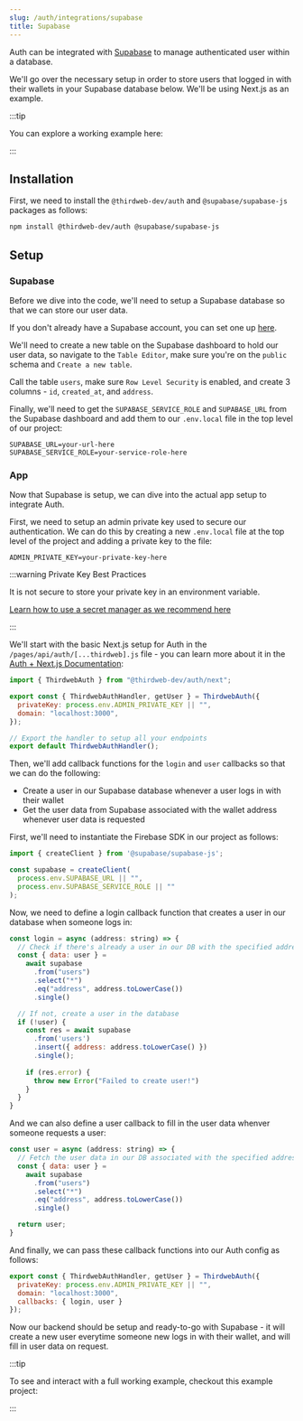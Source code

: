 ```yaml
---
slug: /auth/integrations/supabase
title: Supabase
---
```



Auth can be integrated with [Supabase](https://supabase.com/) to manage authenticated user within a database.

We'll go over the necessary setup in order to store users that logged in with their wallets in your Supabase database below. We'll be using Next.js as an example.

:::tip

You can explore a working example here:

<div className="col col--6" style={{ padding: 8 }}>
  <QuickstartCard
    name="Auth + Supabase"
    link="https://github.com/thirdweb-example/thirdweb-auth-supabase"
    description="Implement thirdweb Auth with Supabase"
    image="/assets/icons/drop.png"
  />
</div>

:::

## Installation

First, we need to install the `@thirdweb-dev/auth` and `@supabase/supabase-js` packages as follows:

```bash npm2yarn
npm install @thirdweb-dev/auth @supabase/supabase-js
```


## Setup

### Supabase

Before we dive into the code, we'll need to setup a Supabase database so that we can store our user data.

If you don't already have a Supabase account, you can set one up [here](https://app.supabase.com/).

We'll need to create a new table on the Supabase dashboard to hold our user data, so navigate to the `Table Editor`, make sure you're on the `public` schema and `Create a new table`.

Call the table `users`, make sure `Row Level Security` is enabled, and create 3 columns - `id`, `created_at`, and `address`.

Finally, we'll need to get the `SUPABASE_SERVICE_ROLE` and `SUPABASE_URL` from the Supabase dashboard and add them to our `.env.local` file in the top level of our project:

```
SUPABASE_URL=your-url-here
SUPABASE_SERVICE_ROLE=your-service-role-here
```

### App

Now that Supabase is setup, we can dive into the actual app setup to integrate Auth.

First, we need to setup an admin private key used to secure our authentication. We can do this by creating a new `.env.local` file at the top level of the project and adding a private key to the file:

```
ADMIN_PRIVATE_KEY=your-private-key-here
```

:::warning Private Key Best Practices

It is not secure to store your private key in an environment variable.

[Learn how to use a secret manager as we recommend here](/sdk/set-up-the-sdk/securing-your-private-key)

:::

We'll start with the basic Next.js setup for Auth in the `/pages/api/auth/[...thirdweb].js` file - you can learn more about it in the [Auth + Next.js Documentation](/auth/frameworks/next):

```javascript file=/pages/api/auth/[...thirdweb].js
import { ThirdwebAuth } from "@thirdweb-dev/auth/next";

export const { ThirdwebAuthHandler, getUser } = ThirdwebAuth({
  privateKey: process.env.ADMIN_PRIVATE_KEY || "",
  domain: "localhost:3000",
});

// Export the handler to setup all your endpoints
export default ThirdwebAuthHandler();
```

Then, we'll add callback functions for the `login` and `user` callbacks so that we can do the following:
- Create a user in our Supabase database whenever a user logs in with their wallet
- Get the user data from Supabase associated with the wallet address whenever user data is requested

First, we'll need to instantiate the Firebase SDK in our project as follows:

```javascript
import { createClient } from '@supabase/supabase-js';

const supabase = createClient(
  process.env.SUPABASE_URL || "", 
  process.env.SUPABASE_SERVICE_ROLE || ""
);
```

Now, we need to define a login callback function that creates a user in our database when someone logs in:

```javascript
const login = async (address: string) => {
  // Check if there's already a user in our DB with the specified address
  const { data: user } = 
    await supabase
      .from("users")
      .select("*")
      .eq("address", address.toLowerCase())
      .single()

  // If not, create a user in the database
  if (!user) {
    const res = await supabase
      .from('users')
      .insert({ address: address.toLowerCase() })
      .single();
    
    if (res.error) {
      throw new Error("Failed to create user!")
    }
  }
}
```

And we can also define a user callback to fill in the user data whenver someone requests a user:

```javascript
const user = async (address: string) => {
  // Fetch the user data in our DB associated with the specified address
  const { data: user } = 
    await supabase
      .from("users")
      .select("*")
      .eq("address", address.toLowerCase())
      .single()

  return user;
}
```

And finally, we can pass these callback functions into our Auth config as follows:

```javascript
export const { ThirdwebAuthHandler, getUser } = ThirdwebAuth({
  privateKey: process.env.ADMIN_PRIVATE_KEY || "",
  domain: "localhost:3000",
  callbacks: { login, user }
});
```

Now our backend should be setup and ready-to-go with Supabase - it will create a new user everytime someone new logs in with their wallet, and will fill in user data on request.

:::tip

To see and interact with a full working example, checkout this example project:

<div className="col col--6" style={{ padding: 8 }}>
  <QuickstartCard
    name="Auth + Supabase"
    link="https://github.com/thirdweb-example/thirdweb-auth-supabase"
    description="Implement thirdweb Auth with Supabase"
    image="/assets/icons/drop.png"
  />
</div>

:::